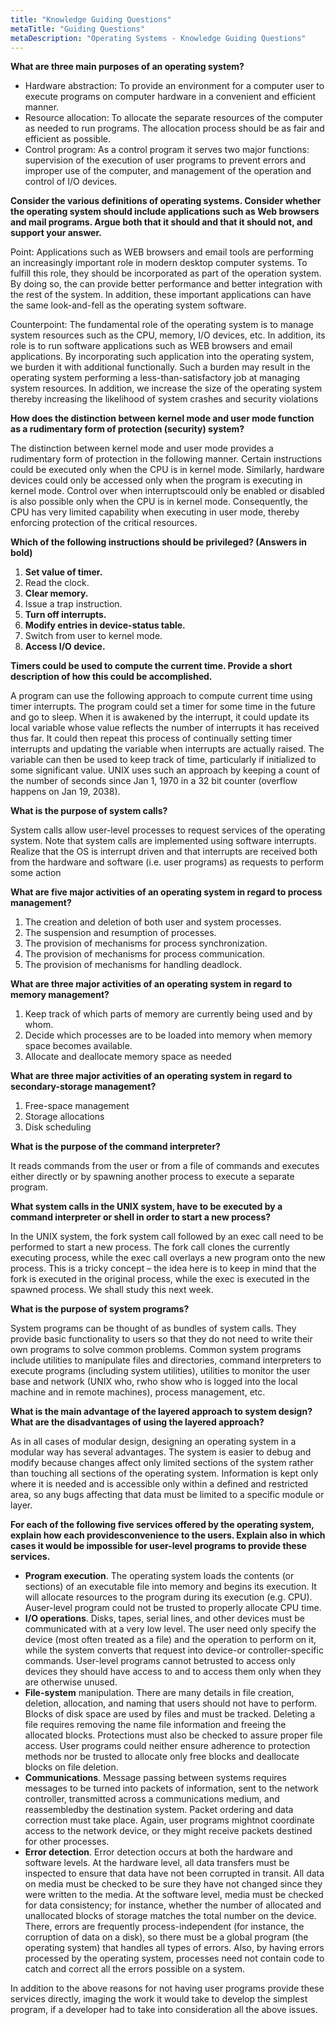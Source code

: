 ```yaml
---
title: "Knowledge Guiding Questions"
metaTitle: "Guiding Questions"
metaDescription: "Operating Systems - Knowledge Guiding Questions"
---
```


**What are three main purposes of an operating system?**

- Hardware abstraction: To provide an environment for a computer user to execute programs on computer hardware in a convenient and efficient manner.
- Resource allocation: To allocate the separate resources of the computer as needed to run programs. The allocation process should be as fair and efficient as possible.
- Control program: As a control program it serves two major functions: supervision of the execution of user programs to prevent errors and improper use of the computer, and management of the operation and control of I/O devices.

**Consider the various definitions of operating systems. Consider whether the operating system should include applications such as Web browsers and mail programs.  Argue both that it should and that it should not, and support your answer.**

Point: Applications such as WEB browsers and email tools are performing an increasingly important role in modern desktop computer systems. To fulfill this role, they should be incorporated as part of the operation system. By doing so, the can provide better performance and better integration with the rest of the system. In addition, these important applications can have the same look-and-fell as the operating system software.

Counterpoint: The fundamental role of the operating system is to manage system resources such as the CPU, memory, I/O devices, etc. In addition, its role is to run software applications such as WEB browsers and email applications. By incorporating such application into the operating system, we burden it with additional functionally. Such a burden may result in the operating system performing a less-than-satisfactory job at managing system resources.  In addition, we increase the size of the operating system thereby increasing the likelihood of system crashes and security violations

**How does the distinction between kernel mode and user mode function as a rudimentary form of protection (security) system?**

The distinction between kernel mode and user mode provides a rudimentary form of protection in the following manner.  Certain instructions could be executed only when the CPU is in kernel mode. Similarly, hardware devices could only be accessed only when the program is executing in kernel mode. Control over when interruptscould only be enabled or disabled is also possible only when the CPU is in kernel mode.  Consequently, the CPU has very limited capability when executing in user mode, thereby enforcing protection of the critical resources.

**Which of the following instructions should be privileged? (Answers in bold)**

1. **Set value of timer.**
2. Read the clock.
3. **Clear memory.**
4. Issue a trap instruction.
5. **Turn off interrupts.**
6. **Modify entries in device-status table.**
7. Switch from user to kernel mode.
8. **Access I/O device.**

**Timers could be used to compute the current time. Provide a short description of how this could be accomplished.**

A program can use the following approach to compute current time using timer interrupts. The program could set a timer for some time in the future and go to sleep. When it is awakened by the interrupt, it could update its local variable whose value reflects the number of interrupts it has received thus far.  It could then repeat this process of continually setting timer interrupts and updating the variable when interrupts are actually raised. The variable can then be used to keep track of time, particularly if initialized to some significant value. UNIX uses such an approach by keeping a count of the number of seconds since Jan 1, 1970 in a 32 bit counter (overflow happens on Jan 19, 2038).

**What is the purpose of system calls?**

System calls allow user-level processes to request services of the operating system.  Note that system calls are implemented using software interrupts. Realize that the OS is interrupt driven and that interrupts are received both from the hardware and software (i.e. user programs) as requests to perform some action

**What are five major activities of an operating system in regard to process management?**

1. The creation and deletion of both user and system processes.
2. The suspension and resumption of processes.
3. The provision of mechanisms for process synchronization.
4. The provision of mechanisms for process communication.
5. The provision of mechanisms for handling deadlock.

**What are three major activities of an operating system in regard to memory management?**

1. Keep track of which parts of memory are currently being used and by whom.
2. Decide which processes are to be loaded into memory when memory space becomes available.
3. Allocate and deallocate memory space as needed

**What are three major activities of an operating system in regard to secondary-storage management?**

1. Free-space management
2. Storage allocations
3. Disk scheduling

**What is the purpose of the command interpreter?**

It reads commands from the user or from a file of commands and executes either directly or by spawning another process to execute a separate program.

**What system calls in the UNIX system, have to be executed by a command interpreter or shell in order to start a new process?**

In the UNIX system, the fork system call followed by an exec call need to be performed to start a new process. The fork call clones the currently executing process, while the exec call overlays a new program onto the new process. This is a tricky concept – the idea here is to keep in mind that the fork is executed in the original process, while the exec is executed in the spawned process. We shall study this next week.

**What is the purpose of system programs?**

System programs can be thought of as bundles of system calls.  They provide basic functionality to users so that they do not need to write their own programs to solve common problems.  Common system programs include utilities to manipulate files and directories, command interpreters to execute programs (including system utilities), utilities to monitor the user base and network (UNIX who, rwho show who is logged into the local machine and in remote machines), process management, etc.

**What is the main advantage of the layered approach to system design? What are the disadvantages of using the layered approach?**

As in all cases of modular design, designing an operating system in a modular way has several advantages. The system is easier to debug and modify because changes affect only limited sections of the system rather than touching all sections of the operating system. Information is kept only where it is needed and is accessible only within a defined and restricted area, so any bugs affecting that data must be limited to a specific module or layer.

**For each of the following five services offered by the operating system, explain how each providesconvenience to the users.  Explain also in which cases it would be impossible for user-level programs to provide these services.**

- **Program execution**. The operating system loads the contents (or sections) of an executable file into memory and begins its execution. It will allocate resources to the program during its execution (e.g. CPU). Auser-level program could not be trusted to properly allocate CPU time. 
- **I/O operations**. Disks, tapes, serial lines, and other devices must be communicated with at a very low level. The user need only specify the device (most often treated as a file) and the operation to perform on it, while the system converts that request into device-or controller-specific commands. User-level programs cannot betrusted to access only devices they should have access to and to access them only when they are otherwise unused. 
- **File-system** manipulation. There are many details in file creation, deletion, allocation, and naming that users should not have to perform. Blocks of disk space are used by files and must be tracked. Deleting a file requires removing the name file information and freeing the allocated blocks. Protections must also be checked to assure proper file access. User programs could neither ensure adherence to protection methods nor be trusted to allocate only free blocks and deallocate blocks on file deletion.
- **Communications**. Message passing between systems requires messages to be turned into packets of information, sent to the network controller, transmitted across a communications medium, and reassembledby the destination system. Packet ordering and data correction must take place. Again, user programs mightnot coordinate access to the network device, or they might receive packets destined for other processes.
- **Error detection**. Error detection occurs at both the hardware and software levels. At the hardware level, all data transfers must be inspected to ensure that data have not been corrupted in transit. All data on media must be checked to be sure they have not changed since they were written to the media. At the software level, media must be checked for data consistency; for instance, whether the number of allocated and unallocated blocks of storage matches the total number on the device. There, errors are frequently process-independent (for instance, the corruption of data on a disk), so there must be a global program (the operating system) that handles all types of errors. Also, by having errors processed by the operating system, processes need not contain code to catch and correct all the errors possible on a system.

In addition to the above reasons for not having user programs provide these services directly, imaging the work it would take to develop the simplest program, if a developer had to take into consideration all the above issues.